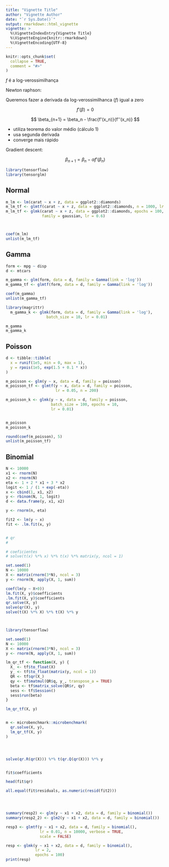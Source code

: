 ```yaml
---
title: "Vignette Title"
author: "Vignette Author"
date: "`r Sys.Date()`"
output: rmarkdown::html_vignette
vignette: >
  %\VignetteIndexEntry{Vignette Title}
  %\VignetteEngine{knitr::rmarkdown}
  %\VignetteEncoding{UTF-8}
---
```


```r
knitr::opts_chunk$set(
  collapse = TRUE,
  comment = "#>"
)
```


$f$ é a log-verossimilhança 

Newton raphson:

Queremos fazer a derivada da log-verossimilhanca ($f$) igual a zero

$$
f'(\beta) = 0
$$

$$
\beta_{n+1} = \beta_n - \frac{f'(x_n)}{f''(x_n)}
$$




- utiliza teorema do valor médio (cálculo 1)
- usa segunda derivada
- converge mais rápido


Gradient descent:

$$
\beta_{n+1} = \beta_{n} - \alpha f'(\beta_n)
$$






```r
library(tensorflow)
library(tensorglm)
```

## Normal

```r
m_lm <- lm(carat ~ x + z, data = ggplot2::diamonds)
m_lm_tf <- glmtf(carat ~ x + z, data = ggplot2::diamonds, n = 1000, lr = 0.7)
m_lm_tf <- glmk(carat ~ x + z, data = ggplot2::diamonds, epochs = 100,
                family = gaussian, lr = 0.6)



coef(m_lm)
unlist(m_lm_tf)
```

## Gamma

```r
form <- mpg ~ disp
d <- mtcars

m_gamma <- glm(form, data = d, family = Gamma(link = 'log'))
m_gamma_tf <- glmtf(form, data = d, family = Gamma(link = 'log'))

coef(m_gamma)
unlist(m_gamma_tf)

library(magrittr)
  m_gamma_k <- glmk(form, data = d, family = Gamma(link = 'log'),
                  batch_size = 10, lr = 0.01)

m_gamma
m_gamma_k
```

## Poisson

```r
d <- tibble::tibble(
  x = runif(1e5, min = 0, max = 1), 
  y = rpois(1e5, exp(1.5 + 0.1 * x))
)

m_poisson <- glm(y ~ x, data = d, family = poisson)
m_poisson_tf <- glmtf(y ~ x, data = d, family = poisson,
                      lr = 0.05, n = 200)

m_poisson_k <- glmk(y ~ x, data = d, family = poisson,
                    batch_size = 100, epochs = 10,
                    lr = 0.01)


m_poisson
m_poisson_k

round(coef(m_poisson), 5)
unlist(m_poisson_tf)
```

## Binomial

```r

N <- 10000
x1 <- rnorm(N)
x2 <- rnorm(N)
eta <- 1 + 2 * x1 + 3 * x2
logit <- 1 / (1 + exp(-eta))
x <- cbind(1, x1, x2)
y <- rbinom(N, 1, logit)
d <- data.frame(y, x1, x2)

y <- rnorm(n, eta)

fit2 <- lm(y ~ x)
fit <- .lm.fit(x, y)


# qr
#

# coeficientes
# solve(t(x) %*% x) %*% t(x) %*% matrix(y, ncol = 1)

set.seed(1)
N <- 10000
X <- matrix(rnorm(3*N), ncol = 3)
y <- rnorm(N, apply(X, 1, sum))

coef(lm(y ~ X+0))
lm.fit(X, y)$coefficients
.lm.fit(X, y)$coefficients
qr.solve(X, y)
solve(qr(X), y)
solve(t(X) %*% X) %*% t(X) %*% y



library(tensorflow)

set.seed(1)
N <- 10000
X <- matrix(rnorm(3*N), ncol = 3)
y <- rnorm(N, apply(X, 1, sum))

lm_qr_tf <- function(X, y) {
  X_ <- tf$to_float(X)
  y_ <- tf$to_float(matrix(y, ncol = 1))
  QR <- tf$qr(X_)
  qy <- tf$matmul(QR$q, y_, transpose_a = TRUE)
  beta <- tf$matrix_solve(QR$r, qy)
  sess <- tf$Session()
  sess$run(beta)
}

lm_qr_tf(X, y)


m <- microbenchmark::microbenchmark(
  qr.solve(X, y),
  lm_qr_tf(X, y)
)




solve(qr.R(qr(X))) %*% t(qr.Q(qr(X))) %*% y


fit$coefficients

head(fit$qr)

all.equal(fit$residuals, as.numeric(resid(fit2)))




summary(resp2) <- glm(y ~ x1 + x2, data = d, family = binomial())
summary(resp2_2) <- glm2(y ~ x1 + x2, data = d, family = binomial())

resp3 <- glmtf(y ~ x1 + x2, data = d, family = binomial(),
               lr = 0.01, n = 10000, verbose = TRUE,
               scale = FALSE)

resp <- glmk(y ~ x1 + x2, data = d, family = binomial(), 
             lr = 2,
             epochs = 100)
print(resp)

```

